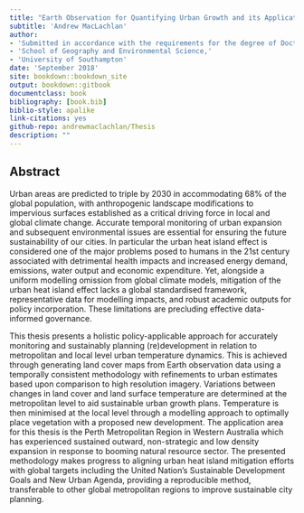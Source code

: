 ```yaml
--- 
title: "Earth Observation for Quantifying Urban Growth and its Application to Sustainable City Development"
subtitle: 'Andrew MacLachlan'  
author: 
- 'Submitted in accordance with the requirements for the degree of Doctor of Philosophy'
- 'School of Geography and Environmental Science,'
- 'University of Southampton'
date: 'September 2018'
site: bookdown::bookdown_site
output: bookdown::gitbook
documentclass: book
bibliography: [book.bib]
biblio-style: apalike
link-citations: yes
github-repo: andrewmaclachlan/Thesis
description: ""
---
```



## Abstract {-}

Urban areas are predicted to triple by 2030 in accommodating 68% of the global population, with anthropogenic landscape modifications to impervious surfaces established as a critical driving force in local and global climate change. Accurate temporal monitoring of urban expansion and subsequent environmental issues are essential for ensuring the future sustainability of our cities. In particular the urban heat island effect is considered one of the major problems posed to humans in the 21st century associated with detrimental health impacts and increased energy demand, emissions, water output and economic expenditure. Yet, alongside a uniform modelling omission from global climate models, mitigation of the urban heat island effect lacks a global standardised framework, representative data for modelling impacts, and robust academic outputs for policy incorporation. These limitations are precluding effective data-informed governance. 

This thesis presents a holistic policy-applicable approach for accurately monitoring and sustainably planning (re)development in relation to metropolitan and local level urban temperature dynamics. This is achieved through generating land cover maps from Earth observation data using a temporally consistent methodology with refinements to urban estimates based upon comparison to high resolution imagery. Variations between changes in land cover and land surface temperature are determined at the metropolitan level to aid sustainable urban growth plans. Temperature is then minimised at the local level through a modelling approach to optimally place vegetation with a proposed new development. The application area for this thesis is the Perth Metropolitan Region in Western Australia which has experienced sustained outward, non-strategic and low density expansion in response to booming natural resource sector. The presented methodology makes progress to aligning urban heat island mitigation efforts with global targets including the United Nation’s Sustainable Development Goals and New Urban Agenda, providing a reproducible method, transferable to other global metropolitan regions to improve sustainable city planning.

